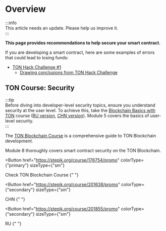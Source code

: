 
# Overview

:::info  
This article needs an update. Please help us improve it.  
:::

**This page provides recommendations to help secure your smart contract.**

If you are developing a smart contract, here are some examples of errors that could lead to losing funds:

- [TON Hack Challenge #1](https://github.com/ton-blockchain/hack-challenge-1)
  - [Drawing conclusions from TON Hack Challenge](/v3/guidelines/smart-contracts/security/ton-hack-challenge-1)

## TON Course: Security

:::tip  
Before diving into developer-level security topics, ensure you understand security at the user level. To achieve this, take the [Blockchain Basics with TON](https://stepik.org/course/201294/promo) course ([RU version](https://stepik.org/course/202221/), [CHN version](https://stepik.org/course/200976/)). Module 5 covers the basics of user-level security.  
:::

The [TON Blockchain Course](https://stepik.org/course/176754/) is a comprehensive guide to TON Blockchain development.

Module 8 thoroughly covers smart contract security on the TON Blockchain.

<Button
  href="https://stepik.org/course/176754/promo"
  colorType={"primary"}
  sizeType={"sm"}
>
  Check TON Blockchain Course
</Button>{" "}

<Button
  href="https://stepik.org/course/201638/promo"
  colorType={"secondary"}
  sizeType={"sm"}
>
  CHN
</Button>{" "}

<Button
  href="https://stepik.org/course/201855/promo"
  colorType={"secondary"}
  sizeType={"sm"}
>
  RU
</Button>{" "}
